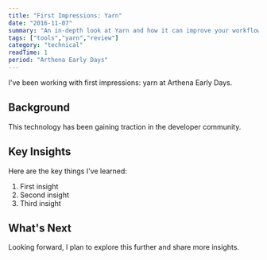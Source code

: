 ```yaml
---
title: "First Impressions: Yarn"
date: "2016-11-07"
summary: "An in-depth look at Yarn and how it can improve your workflow."
tags: ["tools","yarn","review"]
category: "technical"
readTime: 1
period: "Arthena Early Days"
---
```


I've been working with first impressions: yarn at Arthena Early Days.

## Background

This technology has been gaining traction in the developer community.

## Key Insights

Here are the key things I've learned:

1. First insight
2. Second insight
3. Third insight

## What's Next

Looking forward, I plan to explore this further and share more insights.

